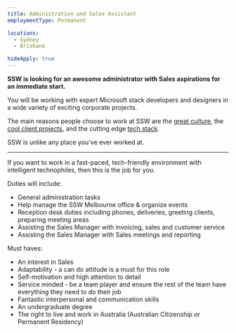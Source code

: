 ```yaml
---
title: Administration and Sales Assistant
employmentType: Permanent

locations: 
  - Sydney
  - Brisbane

hideApply: true
---
```

        
**SSW is looking for an awesome administrator with Sales aspirations for an immediate start.**


You will be working with expert Microsoft stack developers and designers in a wide variety of exciting corporate projects.  


 The main reasons people choose to work at SSW are the [great culture](https://www.ssw.com.au/ssw/Company/Culture), the [cool client projects](https://www.ssw.com.au/ssw/Company/Clients), and the cutting edge [tech stack](https://www.ssw.com.au/ssw/Consulting/Default.aspx).  


 SSW is unlike any place you've ever worked at.




---


If you want to work in a fast-paced, tech-friendly environment with intelligent technophiles, then this is the job for you.


Duties will include:


* General administration tasks
* Help manage the SSW Melbourne office & organize events
* Reception desk duties including phones, deliveries, greeting clients, preparing meeting areas
* Assisting the Sales Manager with invoicing, sales and customer service
* Assisting the Sales Manager with Sales meetings and reporting


Must haves:


* An interest in Sales
* Adaptability - a can do attitude is a must for this role
* Self-motivation and high attention to detail
* Service minded - be a team player and ensure the rest of the team have everything they need to do their job
* Fantastic interpersonal and communication skills
* An undergraduate degree
* The right to live and work in Australia (Australian Citizenship or Permanent Residency)



